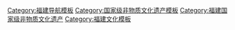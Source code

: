 {{Navbox
|name = 福建国家级非物质文化遗产
|title = 福建[[国家级非物质文化遗产代表性项目名录]]
|titlestyle =
|image =
|style = text-align:left;
|state = {{{state<includeonly>|collapsed</includeonly>}}}
|groupstyle = text-align:center;
| listclass = hlist
|group1 = 民间文学
|list1 = 
* [[畲族小说歌]]
* [[童谣]]<sup>注</sup>（[[闽南童谣]]）
* [[陳三五娘|陈三五娘传说]]
|group2 = 传统音乐
|list2 = 
* [[畲族民歌]]<sup>注</sup>
* [[唢呐艺术]]<sup>注</sup>（[[长汀公嫲吹]]）
* [[十番音乐]]<sup>注</sup>（[[闽西客家十番音乐]]，[[茶亭十番音乐]]，[[黄石惠洋十音]]）
* [[南音]]
* [[泉州北管]]
* [[莆仙十音八乐]]
|group3 = 传统舞蹈
|list3 = 
* [[龙舞]]<sup>注</sup>（[[大田板灯龙]]）
* [[傩舞]]<sup>注</sup>（[[邵武傩舞]]，[[浦南古傩]]）
* [[泉州拍胸舞]]
* [[灯舞]]<sup>注</sup>（[[莆田九鲤灯舞]]）
* [[拉手舞|高山族拉手舞]]
* [[龙岩采茶灯]]
|group4 = 传统戏剧
|list4 = 
* [[梨园戏]]
* [[莆仙戏]]
* [[潮剧]]<sup>注</sup>
* [[永安大腔戏]]
* [[四平戏]]
* [[泰宁梅林戏]]
* [[闽西汉剧]]
* [[闽剧]]
* [[寿宁北路戏]]
* [[高甲戏]]（[[柯派]]）
* [[越剧]]<sup>注</sup>（[[尹派]]）
* [[歌仔戏]]
* [[木偶戏]]<sup>注</sup>（[[泉州提线木偶戏]]，[[晋江布袋木偶戏]]，[[漳州布袋木偶戏]]）
* [[打城戏]]
* [[屏南平讲戏]]
* [[平讲戏]]
|group5 = 曲艺
|list5 = 
* [[福州评话]]
* [[福州伬艺]]
* [[南平南词]]
* [[锦歌]]
* [[歌册]]<sup>注</sup>（[[东山歌册]]）
* [[答嘴鼓]]
* [[讲古]]
|group6 = 传统体育<br>游艺与杂技
|list6 = 
* [[中幡]]<sup>注</sup>（[[建瓯挑幡]]）
* [[线狮]]<sup>注</sup>（[[宁德霍童线狮]]）
* [[五祖拳]]
* [[地术拳]]
* [[咏春拳]]
|group7 = 传统美术
|list7 = 
* [[漳州木版年画]]
* [[中國剪紙|剪纸]]<sup>注</sup>（[[漳浦剪纸]]，[[泉州（李尧宝）刻纸]]，[[柘荣剪纸]]，[[浦城剪纸]]）
* [[寿山石雕]]
* [[惠安石雕]]
* [[木偶头雕刻]]<sup>注</sup>（[[漳州木偶头雕刻]]，[[江加走木偶头雕刻]]）
* [[竹刻]]<sup>注</sup>（[[莆田留青竹刻]]）
* [[灯彩]]<sup>注</sup>（[[泉州花灯]]）
* [[竹编]]<sup>注</sup>（[[安溪竹藤编]]）
* [[木雕]]<sup>注</sup>（[[莆田木雕]]）
* [[软木画]]
* [[永春纸织画]]
* [[错金银]]<sup>注</sup>
|group8 = 传统技艺
|list8 = 
* [[德化白瓷|德化瓷烧制技艺]]
* [[客家民居|客家民居营造技艺]]<sup>注</sup>（[[福建土樓|客家土楼营造技艺]]）
* [[銀飾|银饰锻制技艺]]<sup>注</sup>（[[畲族銀器|畲族银器制作技艺]]，[[畲族银器锻制技艺]]）
* [[家具制作技艺]]<sup>注</sup>（[[仙游古典家具制作技艺]]）
* [[福州漆器|福州脱胎漆器髹饰技艺]]
* [[漆線雕|厦门漆线雕技艺]]
* [[大紅袍|武夷岩茶（大红袍）制作技艺]]
* [[竹紙|竹纸制作技艺]]<sup>注</sup>
* [[雕版印刷|雕版印刷技艺]]<sup>注</sup>
* [[中國民族樂器|民族乐器制作技艺]]<sup>注</sup>（[[漳州蔡福美传统制鼓技艺]]）
* [[印泥|印泥制作技艺]]<sup>注</sup>（[[漳州八宝印泥]]）
* [[水密隔舱福船|水密隔舱福船制造技艺]]
* [[花茶|花茶制作技艺]]<sup>注</sup>（[[茉莉花茶|福州茉莉花茶窨制工艺]]）
* [[烏龍茶|乌龙茶制作技艺]]（[[鐵觀音|铁观音制作技艺]]）
* [[佛跳牆|聚春园佛跳墙制作技艺]]
* [[木拱橋|木拱桥传统营造技艺]]<sup>注</sup>
* [[闽南传统民居|闽南传统民居营造技艺]]
* [[建盞|建窑建盏烧制技艺]]
* [[白茶|白茶制作技艺]]（[[福鼎白茶制作技艺]]）
|group9 = 传统医药
|list9 = 
* [[中医传统制剂方法]]<sup>注</sup>（[[片仔癀|漳州片仔癀制作技艺]]）
* [[正骨|中医正骨疗法]]<sup>注</sup>（[[林氏骨伤疗法]]）
* [[中医养生]]<sup>注</sup>（[[灵源万应茶]]，[[永定万应茶]]）
* [[畲醫|畲族医药]]<sup>注</sup>（[[六神经络骨通药制作工艺]]）
|group10 = 民俗
|list10 = 
* [[端午节]]<sup>注</sup>（[[安海嗦啰嗹习俗]]，[[石狮端午闽台对渡习俗]]）
* [[中秋节]]<sup>注</sup>（[[中秋博饼]]）
* [[天后寶誕|妈祖祭典]]<sup>注</sup>
* [[惠安女|惠安女服饰]]
* [[元宵节]]<sup>注</sup>（[[马尾-马祖元宵节俗]]，[[泉州闹元宵|泉州闹元宵习俗]]，[[閩東石燈|闽台东石灯俗]]，[[枫亭元宵游灯习俗]]，[[闽西客家元宵节庆]]）
* [[灯会]]<sup>注</sup>（[[南安英都拔拔灯]]）
* [[中國民間信仰|民间信俗]]<sup>注</sup>（[[保生大帝信俗]]，[[陈靖姑信俗]]，[[送王船|闽台送王船]]，[[清水祖師|清水祖师信俗]]，[[三平祖師|三平祖师信俗]]）
* [[抬阁]]<sup>注</sup>（[[芯子]]、[[铁枝]]、[[飘色]]）（[[霍童铁枝]]，[[福鼎沙埕铁枝]]，[[屏南双溪铁枝]]，[[海沧蜈蚣阁]]）
* [[祭祖习俗]]<sup>注</sup>（[[石壁客家祭祖习俗]]）
* [[蟳埔女|蟳埔女习俗]]
* [[畲族服饰]]
* [[歌会]]<sup>注</sup>（[[瑞云四月八]]）
* [[中式婚禮|婚俗]]<sup>注</sup>（[[畲族婚俗]]）
* [[马仙信俗]]
|belowstyle= text-align:left;
|below = 
*上标“注”的项目为多省区市联合申报。
参见：[[福建非物质文化遗产代表性项目名录]]
}}<noinclude>
[[Category:福建导航模板]]
[[Category:国家级非物质文化遗产模板]]
[[Category:福建国家级非物质文化遗产]]
[[Category:福建文化模板]]
</noinclude>